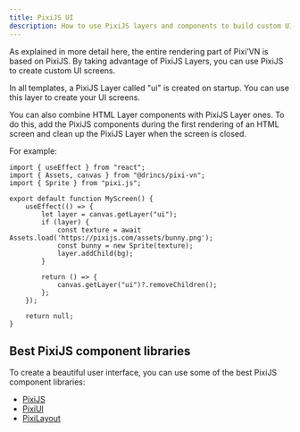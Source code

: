 ```yaml
---
title: PixiJS UI
description: How to use PixiJS layers and components to build custom UI screens in Pixi’VN, and combine them with HTML UI.
---
```


As explained in more detail <DynamicLink href="/start/canvas">here</DynamicLink>, the entire rendering part of Pixi’VN is based on PixiJS. By taking advantage of <DynamicLink href="/start/interface#adding-pixijs-ui-layers">PixiJS Layers</DynamicLink>, you can use PixiJS to create custom UI screens.

<Callout title="Templates" type="info">
In all templates, a PixiJS Layer called "ui" is created on startup. You can use this layer to create your UI screens.
</Callout>

You can also combine HTML Layer components with PixiJS Layer ones. To do this, add the PixiJS components during the first rendering of an HTML screen and clean up the PixiJS Layer when the screen is closed.

For example:

```tsx title="React"
import { useEffect } from "react";
import { Assets, canvas } from "@drincs/pixi-vn";
import { Sprite } from "pixi.js";

export default function MyScreen() {
    useEffect(() => {
        let layer = canvas.getLayer("ui");
        if (layer) {
            const texture = await Assets.load('https://pixijs.com/assets/bunny.png');
            const bunny = new Sprite(texture);
            layer.addChild(bg);
        }

        return () => {
            canvas.getLayer("ui")?.removeChildren();
        };
    });

    return null;
}
```

## Best PixiJS component libraries

To create a beautiful user interface, you can use some of the best PixiJS component libraries:

* [PixiJS](https://pixijs.com/)
* [PixiUI](https://github.com/pixijs/ui)
* [PixiLayout](https://github.com/pixijs/layout)
